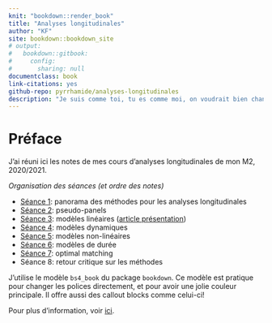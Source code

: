 ```yaml
---
knit: "bookdown::render_book"
title: "Analyses longitudinales"
author: "KF"
site: bookdown::bookdown_site
# output: 
#   bookdown::gitbook:
#     config:
#       sharing: null
documentclass: book
link-citations: yes
github-repo: pyrrhamide/analyses-longitudinales
description: "Je suis comme toi, tu es comme moi, on voudrait bien changer parfois."
---
```


# Préface {-}

J'ai réuni ici les notes de mes cours d'analyses longitudinales de mon M2, 2020/2021. 

*Organisation des séances (et ordre des notes)*

- [Séance 1](#pano): panorama des méthodes pour les analyses longitudinales
- [Séance 2](#pseudo-panel): pseudo-panels
- [Séance 3](#mod-lin): modèles linéaires ([article présentation](#presentation))
- [Séance 4](#mod-dyn): modèles dynamiques
- [Séance 5](#mod-non-lin): modèles non-linéaires
- [Séance 6](#mod-duree): modèles de durée
- [Séance 7](#optimal-matching): optimal matching
- Séance 8: retour critique sur les méthodes

::: {.rmdnote}
J'utilise le modèle `bs4_book` du package `bookdown`. Ce modèle est pratique pour changer les polices directement, et pour avoir une jolie couleur principale. Il offre aussi des callout blocks comme celui-ci!

Pour plus d'information, voir [ici](https://bookdown.org/yihui/bookdown/html.html).
:::